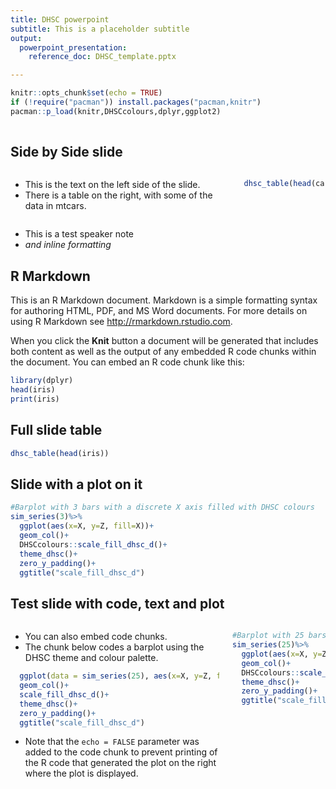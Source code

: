 ```yaml
---
title: DHSC powerpoint
subtitle: This is a placeholder subtitle
output: 
  powerpoint_presentation:
    reference_doc: DHSC_template.pptx

---
```


```r
knitr::opts_chunk$set(echo = TRUE)
if (!require("pacman")) install.packages("pacman,knitr")
pacman::p_load(knitr,DHSCcolours,dplyr,ggplot2)
  
```

## Side by Side slide

:::::::::::::: {.columns}
::: {.column}
* This is the text on the left side of the slide.
* There is a table on the right, with some of the data in mtcars.
:::
::: {.column}
```r
dhsc_table(head(cars))
```
:::
::::::::::::::
::: notes
- This is a test speaker note
- *and inline formatting*
:::
  


## R Markdown

This is an R Markdown document. Markdown is a simple formatting syntax for authoring HTML, PDF, and MS Word documents. For more details on using R Markdown see <http://rmarkdown.rstudio.com>.

When you click the **Knit** button a document will be generated that includes both content as well as the output of any embedded R code chunks within the document. You can embed an R code chunk like this:

```r
library(dplyr)
head(iris)
print(iris)
```

## Full slide table

```r
dhsc_table(head(iris))
```


## Slide with a plot on it



```r
#Barplot with 3 bars with a discrete X axis filled with DHSC colours
sim_series(3)%>%
  ggplot(aes(x=X, y=Z, fill=X))+
  geom_col()+
  DHSCcolours::scale_fill_dhsc_d()+
  theme_dhsc()+
  zero_y_padding()+
  ggtitle("scale_fill_dhsc_d")
```




## Test slide with code, text and plot

:::::::::::::: {.columns}
::: {.column}
- You can also embed code chunks.
- The chunk below codes a barplot using the DHSC theme and colour palette. 
```r
  ggplot(data = sim_series(25), aes(x=X, y=Z, fill=X))+
  geom_col()+
  scale_fill_dhsc_d()+
  theme_dhsc()+
  zero_y_padding()+
  ggtitle("scale_fill_dhsc_d")
```
- Note that the `echo = FALSE` parameter was added to the code chunk to prevent printing of the R code that generated the plot on the right where the plot is displayed.
:::
::: {.column}
```r
#Barplot with 25 bars with a discrete X axis filled with DHSC colours
sim_series(25)%>%
  ggplot(aes(x=X, y=Z, fill=X))+
  geom_col()+
  DHSCcolours::scale_fill_dhsc_d()+
  theme_dhsc()+
  zero_y_padding()+
  ggtitle("scale_fill_dhsc_d")
```
:::
::::::::::::::
